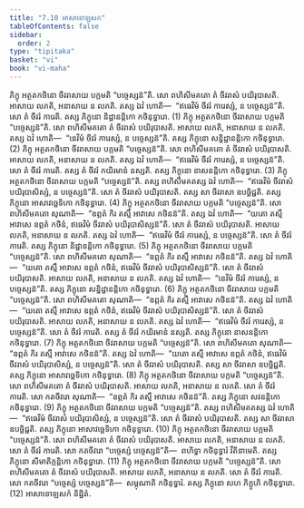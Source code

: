 ```yaml
---
title: "7.10 អាសាទោឡសក"
tableOfContents: false
sidebar:
  order: 2
type: "tipitaka"
basket: "vi"
book: "vi-maha"
---
```



<DynamicBreadcrumb />

<Division number="319" book="vi-maha">

<Paragraph number="1482" book="vi-maha">
ភិក្ខុ អត្ថតកថិនោ ចីវរាសាយ បក្កមតិ “បច្ចេស្សន៑”តិ. សោ ពហិសីមគតោ តំ ចីវរាសំ បយិរុបាសតិ. អាសាយ លភតិ, អនាសាយ ន លភតិ. តស្ស ឯវំ ហោតិ—  “ឥធេវិមំ ចីវរំ ការេស្សំ, ន បច្ចេស្សន៑”តិ. សោ តំ ចីវរំ ការេតិ. តស្ស ភិក្ខុនោ និដ្ឋានន្តិកោ កថិនុទ្ធារោ. (1)
</Paragraph>

<Paragraph number="1483" book="vi-maha">
ភិក្ខុ អត្ថតកថិនោ ចីវរាសាយ បក្កមតិ “បច្ចេស្សន៑”តិ. សោ ពហិសីមគតោ តំ ចីវរាសំ បយិរុបាសតិ. អាសាយ លភតិ, អនាសាយ ន លភតិ. តស្ស ឯវំ ហោតិ—  “នេវិមំ ចីវរំ ការេស្សំ, ន បច្ចេស្សន៑”តិ. តស្ស ភិក្ខុនោ សន្និដ្ឋានន្តិកោ កថិនុទ្ធារោ. (2)
</Paragraph>

<Paragraph number="1484" book="vi-maha">
ភិក្ខុ អត្ថតកថិនោ ចីវរាសាយ បក្កមតិ “បច្ចេស្សន៑”តិ. សោ ពហិសីមគតោ តំ ចីវរាសំ បយិរុបាសតិ. អាសាយ លភតិ, អនាសាយ ន លភតិ. តស្ស ឯវំ ហោតិ—  “ឥធេវិមំ ចីវរំ ការេស្សំ, ន បច្ចេស្សន៑”តិ. សោ តំ ចីវរំ ការេតិ. តស្ស តំ ចីវរំ កយិរមានំ នស្សតិ. តស្ស ភិក្ខុនោ នាសនន្តិកោ កថិនុទ្ធារោ. (3)
</Paragraph>

<Paragraph number="1485" book="vi-maha">
ភិក្ខុ អត្ថតកថិនោ ចីវរាសាយ បក្កមតិ “បច្ចេស្សន៑”តិ. តស្ស ពហិសីមគតស្ស ឯវំ ហោតិ—  “ឥធេវិមំ ចីវរាសំ បយិរុបាសិស្សំ, ន បច្ចេស្សន៑”តិ. សោ តំ ចីវរាសំ បយិរុបាសតិ. តស្ស សា ចីវរាសា ឧបច្ឆិជ្ជតិ. តស្ស ភិក្ខុនោ អាសាវច្ឆេទិកោ កថិនុទ្ធារោ. (4)
</Paragraph>

<Paragraph number="1486" book="vi-maha">
ភិក្ខុ អត្ថតកថិនោ ចីវរាសាយ បក្កមតិ “បច្ចេស្សន៑”តិ. សោ ពហិសីមគតោ សុណាតិ—  “ឧព្ភតំ កិរ តស្មឹ អាវាសេ កថិនន៑”តិ. តស្ស ឯវំ ហោតិ—  “យតោ តស្មឹ អាវាសេ ឧព្ភតំ កថិនំ, ឥធេវិមំ ចីវរាសំ បយិរុបាសិស្សន៑”តិ. សោ តំ ចីវរាសំ បយិរុបាសតិ. អាសាយ លភតិ, អនាសាយ ន លភតិ. តស្ស ឯវំ ហោតិ—  “ឥធេវិមំ ចីវរំ ការេស្សំ, ន បច្ចេស្សន៑”តិ. សោ តំ ចីវរំ ការេតិ. តស្ស ភិក្ខុនោ និដ្ឋានន្តិកោ កថិនុទ្ធារោ. (5)
</Paragraph>

<Paragraph number="1487" book="vi-maha">
ភិក្ខុ អត្ថតកថិនោ ចីវរាសាយ បក្កមតិ “បច្ចេស្សន៑”តិ. សោ ពហិសីមគតោ សុណាតិ—  “ឧព្ភតំ កិរ តស្មឹ អាវាសេ កថិនន៑”តិ. តស្ស ឯវំ ហោតិ—  “យតោ តស្មឹ អាវាសេ ឧព្ភតំ កថិនំ, ឥធេវិមំ ចីវរាសំ បយិរុបាសិស្សន៑”តិ. សោ តំ ចីវរាសំ បយិរុបាសតិ. អាសាយ លភតិ, អនាសាយ ន លភតិ. តស្ស ឯវំ ហោតិ—  “នេវិមំ ចីវរំ ការេស្សំ, ន បច្ចេស្សន៑”តិ. តស្ស ភិក្ខុនោ សន្និដ្ឋានន្តិកោ កថិនុទ្ធារោ. (6)
</Paragraph>

<Paragraph number="1488" book="vi-maha">
ភិក្ខុ អត្ថតកថិនោ ចីវរាសាយ បក្កមតិ “បច្ចេស្សន៑”តិ. សោ ពហិសីមគតោ សុណាតិ—  “ឧព្ភតំ កិរ តស្មឹ អាវាសេ កថិនន៑”តិ. តស្ស ឯវំ ហោតិ—  “យតោ តស្មឹ អាវាសេ ឧព្ភតំ កថិនំ, ឥធេវិមំ ចីវរាសំ បយិរុបាសិស្សន៑”តិ. សោ តំ ចីវរាសំ បយិរុបាសតិ. អាសាយ លភតិ, អនាសាយ ន លភតិ. តស្ស ឯវំ ហោតិ—  “ឥធេវិមំ ចីវរំ ការេស្សំ, ន បច្ចេស្សន៑”តិ. សោ តំ ចីវរំ ការេតិ. តស្ស តំ ចីវរំ កយិរមានំ នស្សតិ. តស្ស ភិក្ខុនោ នាសនន្តិកោ កថិនុទ្ធារោ. (7)
</Paragraph>

<Paragraph number="1489" book="vi-maha">
ភិក្ខុ អត្ថតកថិនោ ចីវរាសាយ បក្កមតិ “បច្ចេស្សន៑”តិ. សោ ពហិសីមគតោ សុណាតិ—  “ឧព្ភតំ កិរ តស្មឹ អាវាសេ កថិនន៑”តិ. តស្ស ឯវំ ហោតិ—  “យតោ តស្មឹ អាវាសេ ឧព្ភតំ កថិនំ, ឥធេវិមំ ចីវរាសំ បយិរុបាសិស្សំ, ន បច្ចេស្សន៑”តិ. សោ តំ ចីវរាសំ បយិរុបាសតិ. តស្ស សា ចីវរាសា ឧបច្ឆិជ្ជតិ. តស្ស ភិក្ខុនោ អាសាវច្ឆេទិកោ កថិនុទ្ធារោ. (8)
</Paragraph>

<Paragraph number="1490" book="vi-maha">
ភិក្ខុ អត្ថតកថិនោ ចីវរាសាយ បក្កមតិ “បច្ចេស្សន៑”តិ. សោ ពហិសីមគតោ តំ ចីវរាសំ បយិរុបាសតិ. អាសាយ លភតិ, អនាសាយ ន លភតិ. សោ តំ ចីវរំ ការេតិ. សោ កតចីវរោ សុណាតិ—  “ឧព្ភតំ កិរ តស្មឹ អាវាសេ កថិនន៑”តិ. តស្ស ភិក្ខុនោ សវនន្តិកោ កថិនុទ្ធារោ. (9)
</Paragraph>

<Paragraph number="1491" book="vi-maha">
ភិក្ខុ អត្ថតកថិនោ ចីវរាសាយ បក្កមតិ “បច្ចេស្សន៑”តិ. តស្ស ពហិសីមគតស្ស ឯវំ ហោតិ—  “ឥធេវិមំ ចីវរាសំ បយិរុបាសិស្សំ, ន បច្ចេស្សន៑”តិ. សោ តំ ចីវរាសំ បយិរុបាសតិ. តស្ស សា ចីវរាសា ឧបច្ឆិជ្ជតិ. តស្ស ភិក្ខុនោ អាសាវច្ឆេទិកោ កថិនុទ្ធារោ. (10)
</Paragraph>

<Paragraph number="1492" book="vi-maha">
ភិក្ខុ អត្ថតកថិនោ ចីវរាសាយ បក្កមតិ “បច្ចេស្សន៑”តិ. សោ ពហិសីមគតោ តំ ចីវរាសំ បយិរុបាសតិ. អាសាយ លភតិ, អនាសាយ ន លភតិ. សោ តំ ចីវរំ ការេតិ. សោ កតចីវរោ “បច្ចេស្សំ បច្ចេស្សន៑”តិ—  ពហិទ្ធា កថិនុទ្ធារំ វីតិនាមេតិ. តស្ស ភិក្ខុនោ សីមាតិក្កន្តិកោ កថិនុទ្ធារោ. (11)
</Paragraph>

<Paragraph number="1493" book="vi-maha">
ភិក្ខុ អត្ថតកថិនោ ចីវរាសាយ បក្កមតិ “បច្ចេស្សន៑”តិ. សោ ពហិសីមគតោ តំ ចីវរាសំ បយិរុបាសតិ. អាសាយ លភតិ, អនាសាយ ន លភតិ. សោ តំ ចីវរំ ការេតិ. សោ កតចីវរោ “បច្ចេស្សំ បច្ចេស្សន៑”តិ—  សម្ភុណាតិ កថិនុទ្ធារំ. តស្ស ភិក្ខុនោ សហ ភិក្ខូហិ កថិនុទ្ធារោ. (12)

</Paragraph>
</Division>

<Paragraph number="1494" type="center" book="vi-maha">
អាសាទោឡសកំ និដ្ឋិតំ.
</Paragraph>